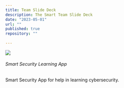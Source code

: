 ```yaml
---
title: Team Slide Deck
description: The Smart Team Slide Deck
date: "2023-05-01"
url: ""
published: true
repository: ""
  
---
```



 [![](/op.png)](https://drive.google.com/file/d/1kYQUUfWMn6m2ZB6QrFUqP2KwNRQZIADf/view?usp=drive_link) 


###### Smart Security Learning App
Smart Security App for help in learning cybersecurity.